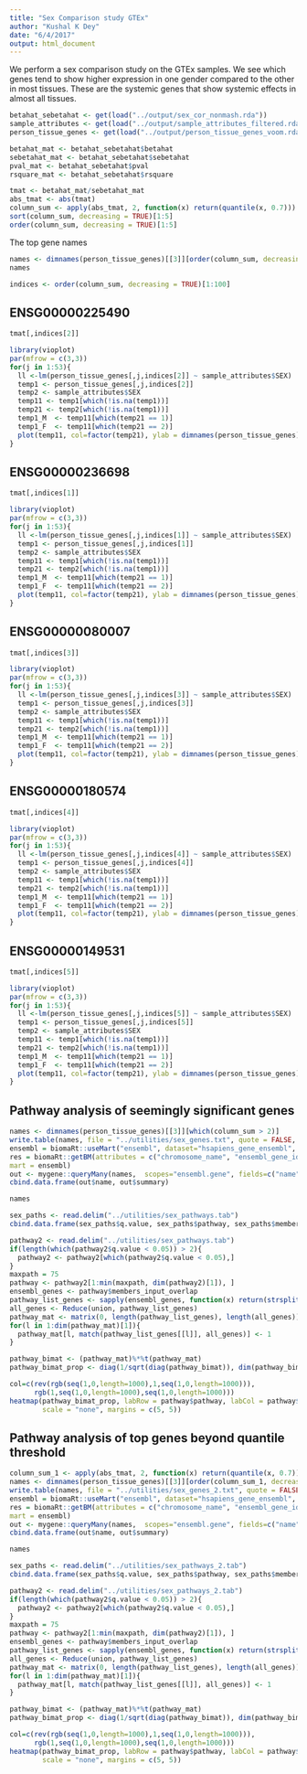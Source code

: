 ```yaml
---
title: "Sex Comparison study GTEx"
author: "Kushal K Dey"
date: "6/4/2017"
output: html_document
---
```


We perform a sex comparison study on the GTEx samples. We see which genes tend to show higher expression in one gender compared to the other in most tissues. These are the systemic genes that show systemic effects in almost all tissues.

```r
betahat_sebetahat <- get(load("../output/sex_cor_nonmash.rda"))
sample_attributes <- get(load("../output/sample_attributes_filtered.rda"))
person_tissue_genes <- get(load("../output/person_tissue_genes_voom.rda"))
```

```r
betahat_mat <- betahat_sebetahat$betahat
sebetahat_mat <- betahat_sebetahat$sebetahat
pval_mat <- betahat_sebetahat$pval
rsquare_mat <- betahat_sebetahat$rsquare
```

```r
tmat <- betahat_mat/sebetahat_mat
abs_tmat <- abs(tmat)
column_sum <- apply(abs_tmat, 2, function(x) return(quantile(x, 0.7)))
sort(column_sum, decreasing = TRUE)[1:5]
order(column_sum, decreasing = TRUE)[1:5]
```
The top gene names 

```r
names <- dimnames(person_tissue_genes)[[3]][order(column_sum, decreasing = TRUE)[1:10]]
names
```

```r
indices <- order(column_sum, decreasing = TRUE)[1:100]
```


## ENSG00000225490

```r
tmat[,indices[2]]
```

```r
library(vioplot)
par(mfrow = c(3,3))
for(j in 1:53){
  ll <-lm(person_tissue_genes[,j,indices[2]] ~ sample_attributes$SEX)
  temp1 <- person_tissue_genes[,j,indices[2]]
  temp2 <- sample_attributes$SEX
  temp11 <- temp1[which(!is.na(temp1))]
  temp21 <- temp2[which(!is.na(temp1))]
  temp1_M  <- temp11[which(temp21 == 1)]
  temp1_F  <- temp11[which(temp21 == 2)]
  plot(temp11, col=factor(temp21), ylab = dimnames(person_tissue_genes)[[2]][j])
}
```

## ENSG00000236698

```r
tmat[,indices[1]]
```

```r
library(vioplot)
par(mfrow = c(3,3))
for(j in 1:53){
  ll <-lm(person_tissue_genes[,j,indices[1]] ~ sample_attributes$SEX)
  temp1 <- person_tissue_genes[,j,indices[1]]
  temp2 <- sample_attributes$SEX
  temp11 <- temp1[which(!is.na(temp1))]
  temp21 <- temp2[which(!is.na(temp1))]
  temp1_M  <- temp11[which(temp21 == 1)]
  temp1_F  <- temp11[which(temp21 == 2)]
  plot(temp11, col=factor(temp21), ylab = dimnames(person_tissue_genes)[[2]][j])
}
```

## ENSG00000080007

```r
tmat[,indices[3]]
```

```r
library(vioplot)
par(mfrow = c(3,3))
for(j in 1:53){
  ll <-lm(person_tissue_genes[,j,indices[3]] ~ sample_attributes$SEX)
  temp1 <- person_tissue_genes[,j,indices[3]]
  temp2 <- sample_attributes$SEX
  temp11 <- temp1[which(!is.na(temp1))]
  temp21 <- temp2[which(!is.na(temp1))]
  temp1_M  <- temp11[which(temp21 == 1)]
  temp1_F  <- temp11[which(temp21 == 2)]
  plot(temp11, col=factor(temp21), ylab = dimnames(person_tissue_genes)[[2]][j])
}
```

## ENSG00000180574

```r
tmat[,indices[4]]
```

```r
library(vioplot)
par(mfrow = c(3,3))
for(j in 1:53){
  ll <-lm(person_tissue_genes[,j,indices[4]] ~ sample_attributes$SEX)
  temp1 <- person_tissue_genes[,j,indices[4]]
  temp2 <- sample_attributes$SEX
  temp11 <- temp1[which(!is.na(temp1))]
  temp21 <- temp2[which(!is.na(temp1))]
  temp1_M  <- temp11[which(temp21 == 1)]
  temp1_F  <- temp11[which(temp21 == 2)]
  plot(temp11, col=factor(temp21), ylab = dimnames(person_tissue_genes)[[2]][j])
}
```

## ENSG00000149531

```r
tmat[,indices[5]]
```

```r
library(vioplot)
par(mfrow = c(3,3))
for(j in 1:53){
  ll <-lm(person_tissue_genes[,j,indices[5]] ~ sample_attributes$SEX)
  temp1 <- person_tissue_genes[,j,indices[5]]
  temp2 <- sample_attributes$SEX
  temp11 <- temp1[which(!is.na(temp1))]
  temp21 <- temp2[which(!is.na(temp1))]
  temp1_M  <- temp11[which(temp21 == 1)]
  temp1_F  <- temp11[which(temp21 == 2)]
  plot(temp11, col=factor(temp21), ylab = dimnames(person_tissue_genes)[[2]][j])
}
```

## Pathway analysis of seemingly significant genes

```r
names <- dimnames(person_tissue_genes)[[3]][which(column_sum > 2)]
write.table(names, file = "../utilities/sex_genes.txt", quote = FALSE, row.names = FALSE, col.names = FALSE)
ensembl = biomaRt::useMart("ensembl", dataset="hsapiens_gene_ensembl", host="www.ensembl.org")
res = biomaRt::getBM(attributes = c("chromosome_name", "ensembl_gene_id", "external_gene_name", "description"), filters = c("ensembl_gene_id"), values = names,  
mart = ensembl)
out <- mygene::queryMany(names,  scopes="ensembl.gene", fields=c("name", "summary"), species="human");
cbind.data.frame(out$name, out$summary)
```

```r
names
```

```r
sex_paths <- read.delim("../utilities/sex_pathways.tab")
cbind.data.frame(sex_paths$q.value, sex_paths$pathway, sex_paths$members_input_overlap_geneids)
```

```r
pathway2 <- read.delim("../utilities/sex_pathways.tab")
if(length(which(pathway2$q.value < 0.05)) > 2){
  pathway2 <- pathway2[which(pathway2$q.value < 0.05),]
}
maxpath = 75
pathway <- pathway2[1:min(maxpath, dim(pathway2)[1]), ]
ensembl_genes <- pathway$members_input_overlap
pathway_list_genes <- sapply(ensembl_genes, function(x) return(strsplit(as.character(x), "; ")))
all_genes <- Reduce(union, pathway_list_genes)
pathway_mat <- matrix(0, length(pathway_list_genes), length(all_genes))
for(l in 1:dim(pathway_mat)[1]){
  pathway_mat[l, match(pathway_list_genes[[l]], all_genes)] <- 1
}

pathway_bimat <- (pathway_mat)%*%t(pathway_mat)
pathway_bimat_prop <- diag(1/sqrt(diag(pathway_bimat)), dim(pathway_bimat)[1]) %*% pathway_bimat %*% diag(1/sqrt(diag(pathway_bimat)), dim(pathway_bimat)[1])

col=c(rev(rgb(seq(1,0,length=1000),1,seq(1,0,length=1000))),
      rgb(1,seq(1,0,length=1000),seq(1,0,length=1000)))
heatmap(pathway_bimat_prop, labRow = pathway$pathway, labCol = pathway$pathway, cexRow = 1, cexCol = 1, col = col, zlim = c(-1,1),
        scale = "none", margins = c(5, 5))
```

## Pathway analysis of top genes beyond quantile threshold

```r
column_sum_1 <- apply(abs_tmat, 2, function(x) return(quantile(x, 0.7)))
names <- dimnames(person_tissue_genes)[[3]][order(column_sum_1, decreasing = TRUE)[1:50]]
write.table(names, file = "../utilities/sex_genes_2.txt", quote = FALSE, row.names = FALSE, col.names = FALSE)
ensembl = biomaRt::useMart("ensembl", dataset="hsapiens_gene_ensembl", host="www.ensembl.org")
res = biomaRt::getBM(attributes = c("chromosome_name", "ensembl_gene_id", "external_gene_name", "description"), filters = c("ensembl_gene_id"), values = names,  
mart = ensembl)
out <- mygene::queryMany(names,  scopes="ensembl.gene", fields=c("name", "summary"), species="human");
cbind.data.frame(out$name, out$summary)
```

```r
names
```

```r
sex_paths <- read.delim("../utilities/sex_pathways_2.tab")
cbind.data.frame(sex_paths$q.value, sex_paths$pathway, sex_paths$members_input_overlap_geneids)
```

```r
pathway2 <- read.delim("../utilities/sex_pathways_2.tab")
if(length(which(pathway2$q.value < 0.05)) > 2){
  pathway2 <- pathway2[which(pathway2$q.value < 0.05),]
}
maxpath = 75
pathway <- pathway2[1:min(maxpath, dim(pathway2)[1]), ]
ensembl_genes <- pathway$members_input_overlap
pathway_list_genes <- sapply(ensembl_genes, function(x) return(strsplit(as.character(x), "; ")))
all_genes <- Reduce(union, pathway_list_genes)
pathway_mat <- matrix(0, length(pathway_list_genes), length(all_genes))
for(l in 1:dim(pathway_mat)[1]){
  pathway_mat[l, match(pathway_list_genes[[l]], all_genes)] <- 1
}

pathway_bimat <- (pathway_mat)%*%t(pathway_mat)
pathway_bimat_prop <- diag(1/sqrt(diag(pathway_bimat)), dim(pathway_bimat)[1]) %*% pathway_bimat %*% diag(1/sqrt(diag(pathway_bimat)), dim(pathway_bimat)[1])

col=c(rev(rgb(seq(1,0,length=1000),1,seq(1,0,length=1000))),
      rgb(1,seq(1,0,length=1000),seq(1,0,length=1000)))
heatmap(pathway_bimat_prop, labRow = pathway$pathway, labCol = pathway$pathway, cexRow = 1, cexCol = 1, col = col, zlim = c(-1,1),
        scale = "none", margins = c(5, 5))
```

